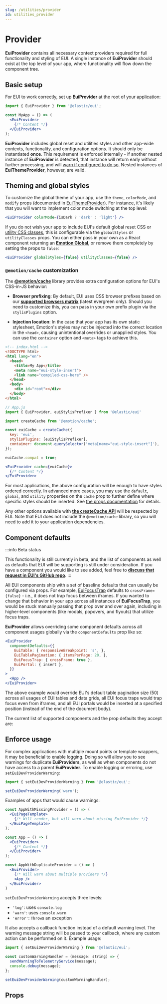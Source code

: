 ```yaml
---
slug: /utilities/provider
id: utilities_provider
---
```



# Provider

**EuiProvider** contains all necessary context providers required for full functionality and styling of EUI. A single instance of **EuiProvider** should exist at the top level of your app, where functionality will flow down the component tree.

## Basic setup

For EUI to work correctly, set up **EuiProvider** at the root of your application:

```jsx
import { EuiProvider } from '@elastic/eui';

const MyApp = () => (
  <EuiProvider>
    {/* Content */}
  </EuiProvider>
);
```

**EuiProvider** includes global reset and utilities styles and other app-wide contexts, functionality, and configuration options. It should only be instantiated **once**. This requirement is enforced internally - if another nested instance of **EuiProvider** is detected, that instance will return early without further processing, and will [warn if configured to do so](#enforce-usage). Nested instances of **EuiThemeProvider**, however, are valid.

## Theming and global styles

To customize the global theme of your app, use the `theme`, `colorMode`, and `modify` props (documented in [EuiThemeProvider](../theming/theme_provider.mdx)). For instance, it's likely that you will want to implement color mode switching at the top level:

```jsx
<EuiProvider colorMode={isDark ? 'dark' : 'light'} />
```

If you do not wish your app to include EUI's default global reset CSS or [utility CSS classes](./css_utility_classes.mdx), this is configurable via the `globalStyles` or `utilityClasses` props. You can either pass in your own as a React component returning an <a href="https://emotion.sh/docs/globals" target="_blank" rel="noopener noreferrer">**Emotion Global**</a>, or remove them completely by setting the props to `false`:

```jsx
<EuiProvider globalStyles={false} utilityClasses={false} />
```

### `@emotion/cache` customization

The <a href="https://emotion.sh/docs/@emotion/cache" target="_blank" rel="noopener noreferrer">**@emotion/cache**</a> library provides extra configuration options for EUI's CSS-in-JS behavior:

* **Browser prefixing**: By default, EUI uses CSS browser prefixes based on our <a href="https://www.elastic.co/support/matrix#matrix_browsers" target="_blank" rel="noopener noreferrer">**supported browsers matrix**</a> (latest evergreen only). Should you need to customize this, you can pass in your own prefix plugin via the `stylisPlugins` option.

* **Injection location**: In the case that your app has its own static stylesheet, Emotion's styles may not be injected into the correct location in the `<head>`, causing unintentional overrides or unapplied styles. You can use the `container` option and `<meta>` tags to achieve this.

<EuiSpacer />

```html
<!-- index.html -->
<!DOCTYPE html>
<html lang="en">
  <head>
    <title>My App</title>
    <meta name="eui-style-insert">
    <link name="compiled-css-here" />
  </head>
  <body>
    <div id="root"></div>
  </body>
</html>
```

<EuiSpacer />

```jsx
// App.js
import { EuiProvider, euiStylisPrefixer } from '@elastic/eui'

import createCache from '@emotion/cache';

const euiCache = createCache({
  key: 'eui',
  stylisPlugins: [euiStylisPrefixer],
  container: document.querySelector('meta[name="eui-style-insert"]'),
});

euiCache.compat = true;

<EuiProvider cache={euiCache}>
  {/* Content */}
</EuiProvider>
```

For most applications, the above configuration will be enough to have styles ordered correctly. In advanced more cases, you may use the `default`, `global`, and `utility` properties on the `cache` prop to further define where specific styles should be inserted. See [the props documentation](#props) for details.

Any other options available with <a href="https://emotion.sh/docs/@emotion/cache#createcache" target="_blank" rel="noopener noreferrer">**the createCache API**</a> will be respected by EUI. Note that EUI does not include the `@emotion/cache` library, so you will need to add it to your application dependencies.

## Component defaults <EuiBetaBadge alignment="middle" label="Beta" size="s" color="accent" />

:::info Beta status

This functionality is still currently in beta, and the list of components as well as defaults that EUI will be supporting is still under consideration. If you have a component you would like to see added, feel free to <a href="https://github.com/elastic/eui/discussions/6922" target="_blank" rel="noopener noreferrer">**discuss that request in EUI's GitHub repo**</a>.
:::

All EUI components ship with a set of baseline defaults that can usually be configured via props. For example, [EuiFocusTrap](./focus_trap/overview.mdx) defaults to `crossFrame={false}` - i.e., it does not trap focus between iframes. If you wanted to change that behavior in your app across all instances of **EuiFocusTrap**, you would be stuck manually passing that prop over and over again, including in higher-level components (like modals, popovers, and flyouts) that utilize focus traps.

**EuiProvider** allows overriding some component defaults across all component usages globally via the `componentDefaults` prop like so:

```jsx
<EuiProvider
  componentDefaults={{
    EuiTable: { responsiveBreakpoint: 's', },
    EuiTablePagination: { itemsPerPage: 20, },
    EuiFocusTrap: { crossFrame: true },
    EuiPortal: { insert },
  }}
>
  <App />
</EuiProvider>
```

The above example would override EUI's default table pagination size (50) across all usages of EUI tables and data grids, all EUI focus traps would trap focus even from iframes, and all EUI portals would be inserted at a specified position (instead of the end of the document body).

The current list of supported components and the prop defaults they accept are:


<PropTable definition={componentDefaultsDocgen.EuiProviderComponentDefaultsProps} showTitle={false} />

## Enforce usage

For complex applications with multiple mount points or template wrappers, it may be beneficial to enable logging. Doing so will allow you to see warnings for duplicate **EuiProviders**, as well as when components do not have access to a parent **EuiProvider**. To enable logging or erroring, use `setEuiDevProviderWarning`:

```jsx
import { setEuiDevProviderWarning } from '@elastic/eui';

setEuiDevProviderWarning('warn');
```

Examples of apps that would cause warnings:

```jsx
const AppWithMissingProvider = () => (
  <EuiPageTemplate>
    {/* Will render, but will warn about missing EuiProvider */}
  </EuiPageTemplate>
);

const App = () => (
  <EuiProvider>
    {/* Content */}
  </EuiProvider>
);

const AppWithDuplicateProvider = () => (
  <EuiProvider>
    {/* Will warn about multiple providers */}
    <App />
  </EuiProvider>
)
```

`setEuiDevProviderWarning` accepts three levels:

* `'log'`: uses `console.log`
* `'warn'`: uses `console.warn`
* `'error'`: `Throw`s an exception

It also accepts a callback function instead of a default warning level. The warning message string will be passed to your callback, where any custom action can be performed on it. Example usage:

```jsx
import { setEuiDevProviderWarning } from '@elastic/eui';

const customWarningHandler = (message: string) => {
  sendWarningToTelemetryService(message);
  console.debug(message);
};

setEuiDevProviderWarning(customWarningHandler);
```

## Props


<PropTable definition={providerDocgen.EuiProvider} />
